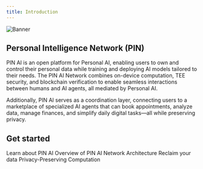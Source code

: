 ```yaml
---
title: Introduction
---
```

<img src="/images/Banner.png" alt="Banner" />

## Personal Intelligence Network (PIN)
PIN AI is an open platform for Personal AI, enabling users to own and control their personal data while training and deploying AI models tailored to their needs. The PIN AI Network combines on-device computation, TEE security, and blockchain verification to enable seamless interactions between humans and AI agents, all mediated by Personal AI.

Additionally, PIN AI serves as a coordination layer, connecting users to a marketplace of specialized AI agents that can book appointments, analyze data, manage finances, and simplify daily digital tasks—all while preserving privacy.

## Get started
<CardGroup cols={2}>
  <Card
    title="Learn"
    icon="graduation-cap"
    href="/High-level-view"
  >
    Learn about PIN AI
  </Card>
  <Card
    title="Architecture Overview"
    icon="building"
    href="/Infrastructure/Architecture2"
  >
    Overview of PIN AI Network Architecture
  </Card>
  <Card
    title="Personal AI Protocol"
    icon="robot"
    href="/personal-ai-protocol/Overview"
  >
    Reclaim your data
  </Card>
  <Card
    title="PIN AI App"
    icon="mobile"
    href="https://www.pinai.io/productpreview"
  >
    Privacy-Preserving Computation
  </Card>
</CardGroup>